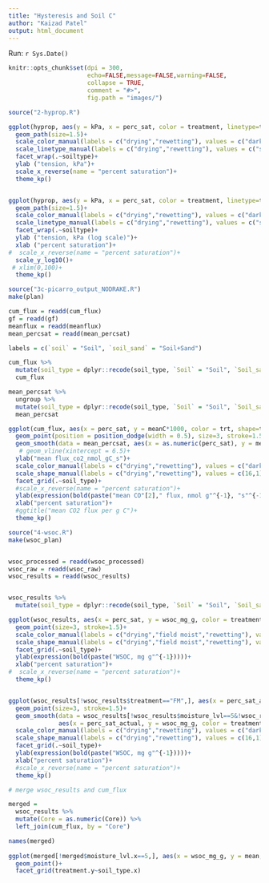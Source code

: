 ```yaml
---
title: "Hysteresis and Soil C"
author: "Kaizad Patel"
output: html_document
---
```

Run: `r Sys.Date()`

```r

knitr::opts_chunk$set(dpi = 300,
                      echo=FALSE,message=FALSE,warning=FALSE,
                      collapse = TRUE,
                      comment = "#>", 
                      fig.path = "images/")
```


```r
source("2-hyprop.R")

ggplot(hyprop, aes(y = kPa, x = perc_sat, color = treatment, linetype=treatment))+
  geom_path(size=1.5)+
  scale_color_manual(labels = c("drying","rewetting"), values = c("darkorange2","gray40"), na.translate=F)+
  scale_linetype_manual(labels = c("drying","rewetting"), values = c("solid","twodash"), na.translate=F)+
  facet_wrap(.~soiltype)+
  ylab ("tension, kPa")+
  scale_x_reverse(name = "percent saturation")+
  theme_kp()


ggplot(hyprop, aes(y = kPa, x = perc_sat, color = treatment, linetype=treatment))+
  geom_path(size=1.5)+
  scale_color_manual(labels = c("drying","rewetting"), values = c("darkorange2","gray40"), na.translate=F)+
  scale_linetype_manual(labels = c("drying","rewetting"), values = c("solid","twodash"), na.translate=F)+
  facet_wrap(.~soiltype)+
  ylab ("tension, kPa (log scale)")+
  xlab ("percent saturation")+
#  scale_x_reverse(name = "percent saturation")+
  scale_y_log10()+
 # xlim(0,100)+
  theme_kp()
```




```r
source("3c-picarro_output_NODRAKE.R")
make(plan)

cum_flux = readd(cum_flux)
gf = readd(gf)
meanflux = readd(meanflux)
mean_percsat = readd(mean_percsat)

labels = c(`soil` = "Soil", `soil_sand` = "Soil+Sand")

cum_flux %>% 
  mutate(soil_type = dplyr::recode(soil_type, `Soil` = "Soil", `Soil_sand` = "Soil + Sand"))->
  cum_flux

mean_percsat %>% 
  ungroup %>% 
  mutate(soil_type = dplyr::recode(soil_type, `Soil` = "Soil", `Soil_sand` = "Soil + Sand"))->
  mean_percsat
```



```r
ggplot(cum_flux, aes(x = perc_sat, y = meanC*1000, color = trt, shape=trt))+
  geom_point(position = position_dodge(width = 0.5), size=3, stroke=1.5)+
  geom_smooth(data = mean_percsat, aes(x = as.numeric(perc_sat), y = meanC*1000), linetype = "longdash", size = 1, se=FALSE)+
   # geom_vline(xintercept = 6.5)+
  ylab("mean flux_co2_nmol_gC_s")+
  scale_color_manual(labels = c("drying","rewetting"), values = c("darkorange2","gray40"), na.translate=F)+
  scale_shape_manual(labels = c("drying","rewetting"), values = c(16,1), na.translate=F)+
  facet_grid(.~soil_type)+
  #scale_x_reverse(name = "percent saturation")+
  ylab(expression(bold(paste("mean CO"[2]," flux, nmol g"^{-1}, "s"^{-1}))))+
  xlab("percent saturation")+
  #ggtitle("mean CO2 flux per g C")+
  theme_kp()
```

```r

source("4-wsoc.R")
make(wsoc_plan)


wsoc_processed = readd(wsoc_processed)
wsoc_raw = readd(wsoc_raw)
wsoc_results = readd(wsoc_results)


wsoc_results %>% 
  mutate(soil_type = dplyr::recode(soil_type, `Soil` = "Soil", `Soil_sand` = "Soil + Sand"))->wsoc_results


```

```r

ggplot(wsoc_results, aes(x = perc_sat, y = wsoc_mg_g, color = treatment, shape = treatment))+
  geom_point(size=3, stroke=1.5)+
  scale_color_manual(labels = c("drying","field moist","rewetting"), values = c("darkorange2","black","gray40"), na.translate=F)+
  scale_shape_manual(labels = c("drying","field moist","rewetting"), values = c(16,4,1), na.translate=F)+
  facet_grid(.~soil_type)+
  ylab(expression(bold(paste("WSOC, mg g"^{-1}))))+
  xlab("percent saturation")+
#  scale_x_reverse(name = "percent saturation")+
  theme_kp()


ggplot(wsoc_results[!wsoc_results$treatment=="FM",], aes(x = perc_sat_actual, y = wsoc_mg_g, color = treatment, shape = treatment))+
  geom_point(size=3, stroke=1.5)+
  geom_smooth(data = wsoc_results[!wsoc_results$moisture_lvl==5&!wsoc_results$treatment=="FM",],
              aes(x = perc_sat_actual, y = wsoc_mg_g, color = treatment), linetype = "longdash", size = 1, se=FALSE)+
  scale_color_manual(labels = c("drying","rewetting"), values = c("darkorange2","gray40"), na.translate=F)+
  scale_shape_manual(labels = c("drying","rewetting"), values = c(16,1), na.translate=F)+
  facet_grid(.~soil_type)+
  ylab(expression(bold(paste("WSOC, mg g"^{-1}))))+
  xlab("percent saturation")+
  #scale_x_reverse(name = "percent saturation")+
  theme_kp()

```

```r
# merge wsoc_results and cum_flux

merged = 
  wsoc_results %>% 
  mutate(Core = as.numeric(Core)) %>% 
  left_join(cum_flux, by = "Core")

names(merged)
 
ggplot(merged[!merged$moisture_lvl.x==5,], aes(x = wsoc_mg_g, y = mean, color = perc_sat_actual))+
  geom_point()+
  facet_grid(treatment.y~soil_type.x)

```

